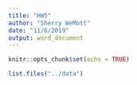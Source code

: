 ```yaml
---
title: "HW5"
author: "Sherry WeMott"
date: "11/6/2019"
output: word_document
---
```


```r
knitr::opts_chunk$set(echo = TRUE)
```

```r

list.files("../data")

```

